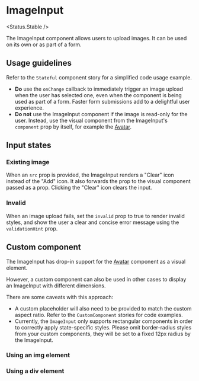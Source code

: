 
<Meta of={Stories} />

# ImageInput

<Status.Stable />

The ImageInput component allows users to upload images. It can be used on its own or as part of a form.

<Story of={Stories.Base} />

<Props />

## Usage guidelines

Refer to the `Stateful` component story for a simplified code usage example.

- **Do** use the `onChange` callback to immediately trigger an image upload when the user has selected one, even when the component is being used as part of a form. Faster form submissions add to a delightful user experience.
- **Do not** use the ImageInput component if the image is read-only for the user. Instead, use the visual component from the ImageInput's `component` prop by itself, for example the [Avatar](Components/Avatar).

## Input states

### Existing image

When an `src` prop is provided, the ImageInput renders a "Clear" icon instead of the "Add" icon. It also forwards the prop to the visual component passed as a prop. Clicking the "Clear" icon clears the input.

<Story of={Stories.WithImage} />

### Invalid

When an image upload fails, set the `invalid` prop to true to render invalid styles, and show the user a clear and concise error message using the `validationHint` prop.

<Story of={Stories.Invalid} />

## Custom component

The ImageInput has drop-in support for the [Avatar](Components/Avatar) component as a visual element.

However, a custom component can also be used in other cases to display an ImageInput with different dimensions.

There are some caveats with this approach:

- A custom placeholder will also need to be provided to match the custom aspect ratio. Refer to the `CustomComponent` stories for code examples.
- Currently, the `ImageInput` only supports rectangular components in order to correctly apply state-specific styles. Please omit border-radius styles from your custom components, they will be set to a fixed 12px radius by the ImageInput.

### Using an img element

<Story of={Stories.CustomComponentImg} />

### Using a div element

<Story of={Stories.CustomComponentDiv} />
